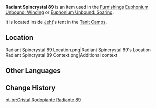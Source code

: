 {{Item Infobox
|id           = 141089
|image        = Item Radiant Spincrystal.png
|type         = Adventure Items
|group        = Radiant Spincrystals
|group2       = Sumeru Spincrystals
|quality      = 4
|invCategory  = Precious Items
|description  = This wondrous crystal contains a certain rhythm, like something beautiful woven from delicate silk. These items can be found throughout the mainland or from merchants who collect curios. The tune held within this crystal can be revivified in your Serenitea Pot using either "[[Euphonium Unbound: Winding]]" or "[[Euphonium Unbound: Soaring]]." The tune contained within this [[Radiant Spincrystal]] is a mysterious melody from [[Sumeru]].
|source1      = [[Tanit Camps]]
|track        = 
}}
'''Radiant Spincrystal 89''' is an item used in the [[Furnishings]] [[Euphonium Unbound: Winding]] or [[Euphonium Unbound: Soaring]].<!--to unlock the [[Soundtrack]] in the [[Serenitea Pot]].-->

It is located inside [[Jeht]]'s tent in the [[Tanit Camps]].

==Location==
<gallery>
Radiant Spincrystal 89 Location.png|Radiant Spincrystal 89's Location
Radiant Spincrystal 89 Context.png|Additional context
</gallery>

==Other Languages==
{{Other Languages
|default_hidden = 1
|en      = Radiant Spincrystal 89
|zhs     = 旋曜玉帛・其八十九
|zhs_rm  = Xuán Yào Yùbó - Qí Bāshíjiǔ
|zht     = 旋曜玉帛・其八十九
|zht_rm  = Xuán Yào Yùbó - Qí Bāshíjiǔ
|ja      = 旋曜玉帛・89
|ja_rm   = Sen'you Gyokuhaku - Hachijuukyuu
|ko      = 빛나는 결정・89
|ko_rm   = Binnaneun Gyeoljeong - Palsipgu
|es      = Girocristal radiante (89)
|fr      = Gyrocristal radiant 89
|ru      = Лучистый кристалл 89
|th      = Radiant Spincrystal 89
|vi      = Ngọc Thạch Âm Vang 89
|de      = Strahlender Drehkristall LXXXIX
|id      = Radiant Spincrystal 89
|pt      = Cristal Rodopiante Radiante 89
|tr      = Parlak Burgu Kristal 89
|it      = Voltacristallo radioso 89
}}

==Change History==
{{Change History|3.4}}

[[pt-br:Cristal Rodopiante Radiante 89]]